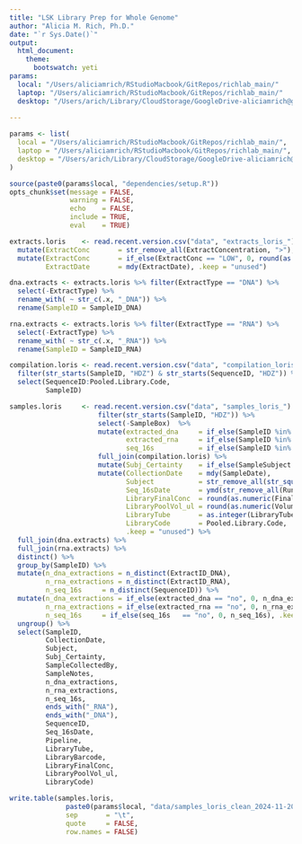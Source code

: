```yaml
---
title: "LSK Library Prep for Whole Genome"
author: "Alicia M. Rich, Ph.D."
date: "`r Sys.Date()`"
output: 
  html_document:
    theme:
      bootswatch: yeti
params:
  local: "/Users/aliciamrich/RStudioMacbook/GitRepos/richlab_main/"
  laptop: "/Users/aliciamrich/RStudioMacbook/GitRepos/richlab_main/"
  desktop: "/Users/arich/Library/CloudStorage/GoogleDrive-aliciamrich@gmail.com/Other computers/My MacBook Pro/RStudioMacbook/GitRepos/richlab_main/"
  
---
```


```r
params <- list(
  local = "/Users/aliciamrich/RStudioMacbook/GitRepos/richlab_main/",
  laptop = "/Users/aliciamrich/RStudioMacbook/GitRepos/richlab_main/",
  desktop = "/Users/arich/Library/CloudStorage/GoogleDrive-aliciamrich@gmail.com/Other computers/My MacBook Pro/RStudioMacbook/GitRepos/richlab_main/"
)

source(paste0(params$local, "dependencies/setup.R"))
opts_chunk$set(message = FALSE,
               warning = FALSE,
               echo    = FALSE,
               include = TRUE,
               eval    = TRUE)

```

```r
extracts.loris    <- read.recent.version.csv("data", "extracts_loris_")    %>% filter(str_starts(SampleID, "HDZ")) %>%
  mutate(ExtractConc       = str_remove_all(ExtractConcentration, ">"), .keep = "unused") %>%
  mutate(ExtractConc       = if_else(ExtractConc == "LOW", 0, round(as.numeric(ExtractConc), 0)),
         ExtractDate       = mdy(ExtractDate), .keep = "unused")

dna.extracts <- extracts.loris %>% filter(ExtractType == "DNA") %>%
  select(-ExtractType) %>%
  rename_with( ~ str_c(.x, "_DNA")) %>%
  rename(SampleID = SampleID_DNA)

rna.extracts <- extracts.loris %>% filter(ExtractType == "RNA") %>%
  select(-ExtractType) %>%
  rename_with( ~ str_c(.x, "_RNA")) %>%
  rename(SampleID = SampleID_RNA)

compilation.loris <- read.recent.version.csv("data", "compilation_loris_") %>% 
  filter(str_starts(SampleID, "HDZ") & str_starts(SequenceID, "HDZ")) %>% 
  select(SequenceID:Pooled.Library.Code, 
         SampleID)
```


```r
samples.loris     <- read.recent.version.csv("data", "samples_loris_")     %>% 
                      filter(str_starts(SampleID, "HDZ")) %>% 
                      select(-SampleBox)  %>%
                      mutate(extracted_dna     = if_else(SampleID %in%    dna.extracts$SampleID,      "yes", "no"),
                             extracted_rna     = if_else(SampleID %in%    rna.extracts$SampleID,      "yes", "no"),
                             seq_16s           = if_else(SampleID %in%    compilation.loris$SampleID, "yes", "no")) %>%
                      full_join(compilation.loris) %>%
                      mutate(Subj_Certainty    = if_else(SampleSubject == "Warble" | SampleSubject == "Culi", "yes", "no")) %>%
                      mutate(CollectionDate    = mdy(SampleDate),
                             Subject           = str_remove_all(str_squish(str_trim(SampleSubject)), "\\?"),
                             Seq_16sDate       = ymd(str_remove_all(Run.ID, "MIN_16_")),
                             LibraryFinalConc  = round(as.numeric(Final.Library.Concentration), 0),
                             LibraryPoolVol_ul = round(as.numeric(Volume.Added.to.Pool..uL.), 0),
                             LibraryTube       = as.integer(LibraryTube),
                             LibraryCode       = Pooled.Library.Code,
                             .keep = "unused") %>%
  full_join(dna.extracts) %>%
  full_join(rna.extracts) %>%
  distinct() %>%
  group_by(SampleID) %>%
  mutate(n_dna_extractions = n_distinct(ExtractID_DNA),
         n_rna_extractions = n_distinct(ExtractID_RNA),
         n_seq_16s     = n_distinct(SequenceID)) %>%
  mutate(n_dna_extractions = if_else(extracted_dna == "no", 0, n_dna_extractions),
         n_rna_extractions = if_else(extracted_rna == "no", 0, n_rna_extractions),
         n_seq_16s     = if_else(seq_16s   == "no", 0, n_seq_16s), .keep = "unused") %>%
  ungroup() %>%
  select(SampleID,
         CollectionDate,
         Subject, 
         Subj_Certainty, 
         SampleCollectedBy,
         SampleNotes,
         n_dna_extractions, 
         n_rna_extractions, 
         n_seq_16s,
         ends_with("_RNA"),
         ends_with("_DNA"),
         SequenceID,
         Seq_16sDate,
         Pipeline,
         LibraryTube,
         LibraryBarcode,
         LibraryFinalConc,
         LibraryPoolVol_ul,
         LibraryCode)
```


```r

write.table(samples.loris,
              paste0(params$local, "data/samples_loris_clean_2024-11-20.tsv"),
              sep       = "\t",
              quote     = FALSE,
              row.names = FALSE)
```

